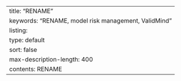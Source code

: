 ---
title: "RENAME"
keywords: "RENAME, model risk management, ValidMind"
listing: 
  type: default
  sort: false
  max-description-length: 400
  contents: RENAME
---